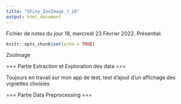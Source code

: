 ```yaml
---
title: "Shiny_ZooImage_J_18"
output: html_document
---
```


Fichier de notes du jour 18, mercredi 23 Février 2022. Présentiel.

```r
knitr::opts_chunk$set(echo = TRUE)
```

ZooImage

=== Partie Extraction et Exploration des data ===

Toujours en travail sur mon app de test, test d'ajout d'un affichage des vignettes choisies


=== Partie Data Preprocessing ===


